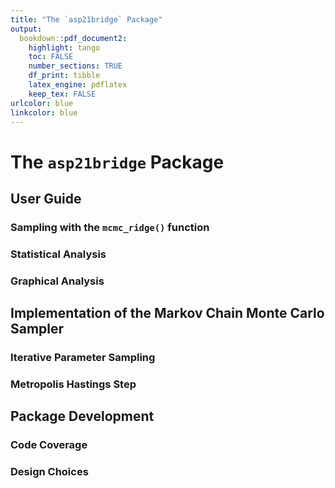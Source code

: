 ```yaml
---
title: "The `asp21bridge` Package"
output:
  bookdown::pdf_document2:
    highlight: tango
    toc: FALSE
    number_sections: TRUE
    df_print: tibble
    latex_engine: pdflatex
    keep_tex: FALSE
urlcolor: blue
linkcolor: blue
---
```



# The `asp21bridge` Package {#package}

## User Guide {#guide}

### Sampling with the `mcmc_ridge()` function {#sampling}

### Statistical Analysis {#statistical}

### Graphical Analysis {#graphical}



## Implementation of the Markov Chain Monte Carlo Sampler {#mcmc}

### Iterative Parameter Sampling {#mcmc-ridge}

### Metropolis Hastings Step {#mh}




## Package Development {#development}

### Code Coverage {#coverage}

### Design Choices {#design}


